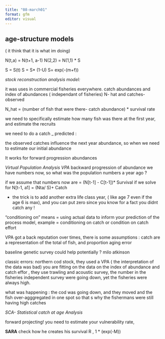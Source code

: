 ```yaml
---
title: "08-march01"
format: gfm
editor: visual
---
```


## age-structure models
( it think that it is what im doing)


N(t,a) = N(t+1, a-1)
N(2,2) = N(1,1) * S

S = S(t)
S = S* (1-U)
S= exp(-(m+f))


*stock reconstruction analysis model:*

it was uses in commercial fisheries everywhere. 
catch abundances and index of abundances ( independant of fisheries)
N- hat and catches- observed

N_hat = (number of fish that were there- catch abundance) * survival rate 

we need to specifically estimate how many fish was there at the first year, 
and estimate the recruits 

we need to do a catch _ predicted : 

the observed catches influence the next year abundance, so when we need to estimate our initial abundance

It works for forward progression abundances

*Virtual Population Analysis VPA* 
backward progression of abundance
we have numbers now, so what was the population numbers a year ago ?

if we assume that numbers now are = (N[t-1] - C[t-1])* Survival
if we solve for  N[t-1, a1] = (Nta/ S)+ Catch

* the trick is to add another  extra life class year, ( like age 7 even if the age 6 is max), and you can put zero since you know for a fact you didnt catch any ! 

"conditioning on " means = using actual data to inform your prediction of the process model,
example = conditioning on catch or condition on catch effort 

VPA got a back reputation over times, 
there is some assumptions : catch are a representation of the total of fish, and proportion aging error 

baseline genetic survey could help potentially ? milo atkinson 

classic errors: northern cod stock, they used a VPA ( the interpretation of the data was bad)
you are fitting on the data on the index of abundance and catch effor , they use trawling and acoustic survey, 
the number in the fisheries independent survey were going down, yet the fisheries were always high. 

what was happening : the cod was going down, and they moved and the fish  over-agggregated in one spot so that s why the fishermans were still having high catches


*SCA- Statistical catch at age Analysis*

forward projecting!
you need to estimate your vulnerability rate, 

**SARA** check how he creates his survival R , 1 * (exp(-M))

